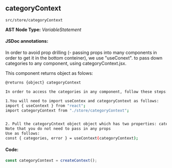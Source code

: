 
<Meta title="src/store/categoryContext" />

## categoryContext
`src/store/categoryContext`

**AST Node Type:** *VariableStatement*

#### JSDoc annotations:

In order to avoid prop drilling (- passing props into many components in order to get it in the bottom conteiner), we use "useConext".
to pass down categories to any component, using categoryContext.jsx.

This component returns object as folows:

```bash
@returns {object} categoryContext

In order to access the categories in any component, follow these steps:

1.You will need to import useContex and categoryContext as follows:
import { useContext } from "react";
import categoryContext from "./store/categoryContext";


2. Pull the categoryCntext object object which has two properties: categories - which returns an array of categories pulled from db.json, and error - in the case of an error.
Note that you do not need to pass in any props
Use as follows:
const { categories, error } = useContext(categoryContext);
```

#### Code:

```ts
const categoryContext = createContext();

```

